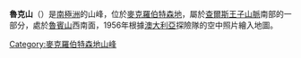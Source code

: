 {{coord|73|40|S|64|30|E|display=title}}

'''魯克山'''（{{lang-en|Mount Ruker}}）是[[南極洲|南極洲]]的山峰，位於[[麥克羅伯特森地|麥克羅伯特森地]]，屬於[[查爾斯王子山脈|查爾斯王子山脈]]南部的一部分，處於[[魯賓山|魯賓山]]西南面，1956年根據[[澳大利亞|澳大利亞]]探險隊的空中照片繪入地圖。

{{DEFAULTSORT:Mount Ruker}}
[[Category:麥克羅伯特森地山峰|Category:麥克羅伯特森地山峰]]


{{MacRobertsonLand-geo-stub}}
